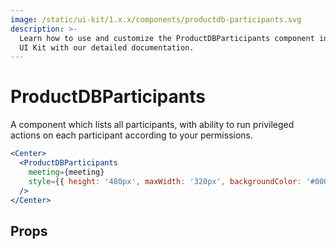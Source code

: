 ```yaml
---
image: /static/ui-kit/1.x.x/components/productdb-participants.svg
description: >-
  Learn how to use and customize the ProductDBParticipants component in ProductDB's React
  UI Kit with our detailed documentation.
---
```


# ProductDBParticipants

A component which lists all participants, with ability to
run privileged actions on each participant according to your permissions.

```jsx live
<Center>
  <ProductDBParticipants
    meeting={meeting}
    style={{ height: '480px', maxWidth: '320px', backgroundColor: '#000' }}
  />
</Center>
```

## Props

<PropsTable of="productdb-participants" />

<head>
  <title>React UI Kit ProductDBParticipants</title>
</head>
